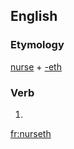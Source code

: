 ==English==

===Etymology===
[[nurse]] + [[-eth]]

===Verb===
{{infl|en|verb form}}

# {{archaic third-person singular of|nurse}}

[[fr:nurseth]]